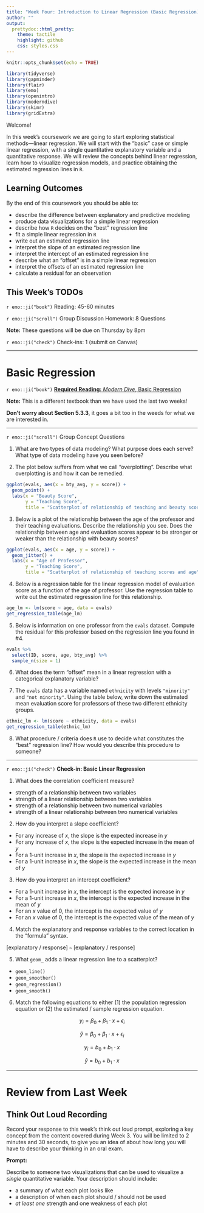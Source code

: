 ```yaml
---
title: "Week Four: Introduction to Linear Regression (Basic Regression)"
author: ""
output:
  prettydoc::html_pretty:
    theme: tactile
    highlight: github
    css: styles.css
---
```


```r
knitr::opts_chunk$set(echo = TRUE)
```

```r
library(tidyverse)
library(gapminder)
library(flair)
library(emo)
library(openintro)
library(moderndive)
library(skimr)
library(gridExtra)
```


Welcome!

In this week's coursework we are going to start exploring statistical methods---linear regression. We will start with the "basic" case or simple linear regression, with a single quantitative explanatory variable and a quantitative response. We will review the concepts behind linear regression, learn how to visualize regression models, and practice obtaining the estimated regression lines in `R`. 


<!-- TODO: use images from here https://allisonhorst.com/linear-regression-dragons -->

## Learning Outcomes 

By the end of this coursework you should be able to:

- describe the difference between explanatory and predictive modeling 
- produce data visualizations for a simple linear regression
- describe how `R` decides on the "best" regression line
- fit a simple linear regression in `R`
- write out an estimated regression line
- interpret the slope of an estimated regression line
- interpret the intercept of an estimated regression line
- describe what an "offset" is in a simple linear regression
- interpret the offsets of an estimated regression line
- calculate a residual for an observation

## This Week's TODOs

`r emo::ji("book")` Reading: 45-60 minutes 

`r emo::ji("scroll")` Group Discussion Homework: 8 Questions  

**Note:** These questions will be due on Thursday by 8pm 

`r emo::ji("check")` Check-ins: 1 (submit on Canvas)

---

# Basic Regression  

`r emo::ji("book")` [**Required Reading:** *Modern Dive*, Basic Regression](https://moderndive.com/5-regression.html)

**Note:** This is a different textbook than we have used the last two weeks! 

**Don't worry about Section 5.3.3**, it goes a bit too in the weeds for what we are interested in. 

---

`r emo::ji("scroll")` Group Concept Questions 

1.	What are two types of data modeling? What purpose does each serve? What type
of data modeling have you seen before? 

2.	The plot below suffers from what we call "overplotting". Describe what overplotting is and how it can be remedied. 

```r
ggplot(evals, aes(x = bty_avg, y = score)) +
  geom_point() +
  labs(x = "Beauty Score", 
       y = "Teaching Score",
       title = "Scatterplot of relationship of teaching and beauty scores")
```

 
3. Below is a plot of the relationship between the age of the professor and
their teaching evaluations. 
Describe the relationship you see.
Does the relationship between age and evaluation scores appear to be stronger or weaker than the relationship with beauty scores? 

```r
ggplot(evals, aes(x = age, y = score)) +
  geom_jitter() +
  labs(x = "Age of Professor", 
       y = "Teaching Score",
       title = "Scatterplot of relationship of teaching scores and age")
```

4. Below is a regression table for the linear regression model of evaluation
score as a function of the age of professor.
Use the regression table to write out the estimated regression line for this relationship. 

```r
age_lm <- lm(score ~ age, data = evals) 
get_regression_table(age_lm)
```

5. Below is information on one professor from the `evals` dataset.
Compute the residual for this professor based on the regression line you found
in #4. 

```r
evals %>% 
  select(ID, score, age, bty_avg) %>% 
  sample_n(size = 1)
```

6. What does the term "offset" mean in a linear regression with a categorical explanatory variable? 

7. The `evals` data has a variable named `ethnicity` with levels `"minority"`
and `"not minority"`. 
Using the table below, write down the estimated mean evaluation score for
professors of these two different ethnicity groups. 

```r
ethnic_lm <- lm(score ~ ethnicity, data = evals)
get_regression_table(ethnic_lm)
```

8. What procedure / criteria does `R` use to decide what constitutes the "best" regression line?
How would you describe this procedure to someone? 

---

`r emo::ji("check")` **Check-in: Basic Linear Regression**

1. What does the correlation coefficient measure?

- strength of a relationship between two variables
- strength of a linear relationship between two variables
- strength of a relationship between two numerical variables 
- strength of a linear relationship between two numerical variables

2. How do you interpret a slope coefficient?

- For any increase of $x$, the slope is the expected increase in $y$
- For any increase of $x$, the slope is the expected increase in the mean of $y$
- For a 1-unit increase in $x$, the slope is the expected increase in $y$
- For a 1-unit increase in $x$, the slope is the expected increase in the mean of $y$

3. How do you interpret an intercept coefficient?

- For a 1-unit increase in $x$, the intercept is the expected increase in $y$
- For a 1-unit increase in $x$, the intercept is the expected increase in the mean of $y$
- For an $x$ value of 0, the intercept is the expected value of $y$
- For an $x$ value of 0, the intercept is the expected value of the mean of $y$ 

4. Match the explanatory and response variables to the correct location in the "formula" syntax. 

[explanatory / response] `~` [explanatory / response]

5. What `geom_` adds a linear regression line to a scatterplot? 

- `geom_line()`
- `geom_smoother()`
- `geom_regression()`
- `geom_smooth()`

6. Match the following equations to either (1) the population regression equation or (2) the estimated / sample regression equation. 

$$y_i = \beta_0 + \beta_1 \cdot x + \epsilon_i$$ 

$$\hat{y} = \beta_0 + \beta_1 \cdot x + \epsilon_i$$  

$$y_i = b_0 + b_1 \cdot x$$

$$\hat{y} = b_0 + b_1 \cdot x$$  



---

# Review from Last Week

## Think Out Loud Recording

Record your response to this week's think out loud prompt, exploring a key concept from the content covered during Week 3. You will be limited to 2 minutes and 30 seconds, to give you an idea of about how long you will have to describe your thinking in an oral exam. 

**Prompt:** 

Describe to someone two visualizations that can be used to visualize a *single* quantitative variable. Your description should include:

- a summary of what each plot looks like
- a description of when each plot should / should not be used
- *at least one* strength and one weakness of each plot
